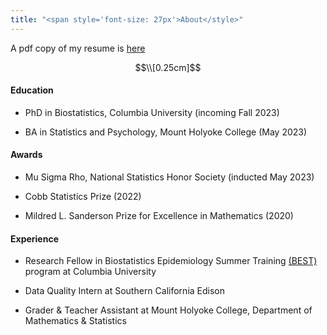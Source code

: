 ```yaml
---
title: "<span style='font-size: 27px'>About</style>"
---
```




A pdf copy of my resume is [here](Lupe_Antonio_Resume2023.pdf)

$$\\[0.25cm]$$

#### Education


- PhD in Biostatistics, Columbia University (incoming Fall 2023)

- BA in Statistics and Psychology, Mount Holyoke College (May 2023)




#### Awards

- Mu Sigma Rho, National Statistics Honor Society (inducted May 2023)

- Cobb Statistics Prize (2022)

- Mildred L. Sanderson Prize for Excellence in Mathematics (2020)




#### Experience

- Research Fellow in Biostatistics Epidemiology Summer Training [(BEST)](https://www.publichealth.columbia.edu/research/programs/biostatistics-epidemiology-summer-training) program at Columbia University



- Data Quality Intern at Southern California Edison



- Grader & Teacher Assistant at Mount Holyoke College, Department of Mathematics & Statistics




